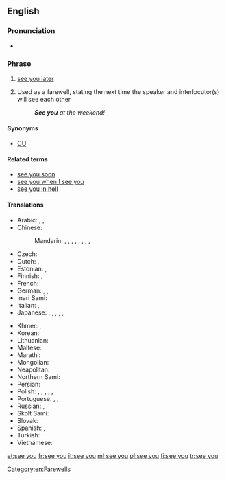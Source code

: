 ==English==
{{phrasebook|en}}

===Pronunciation===
* {{audio|En-uk-see you.ogg|Audio (UK)|lang=en}}

===Phrase===
{{head|en|phrase|head=[[see]] [[you]]}}

# {{context|informal|lang=en}} [[see you later]]
# Used as a farewell, stating the next time the speaker and interlocutor(s) will see each other
#: '''''See you''' at the weekend!''

====Synonyms====
* [[CU]]

====Related terms====
* [[see you soon]]
* [[see you when I see you]]
* [[see you in hell]]

====Translations====
{{trans-top|see you later}}
* Arabic: {{t|ar|سَلَام عَلَيْكُم وَرَحْمَة اللّٰه وَبَرَكَاتُهُ|tr=salām ʿalaykum wa-raḥmat allāh wa-barakātuhu}}, {{t|ar|سَلَام}}, {{t|ar|إِلَى اللِّقَاء قَرِيبًا}}
* Chinese:
*: Mandarin: {{t+|cmn|拜拜|tr=báibái|sc=Hani}}, {{t+|cmn|回頭見|sc=Hani}}, {{t|cmn|回头见|tr=huítóu jiàn|sc=Hani}}, {{t|cmn|回見|sc=Hani}}, {{t+|cmn|回见|tr=huíjiàn|sc=Hani}}, {{t|cmn|一會兒見|sc=Hani}}, {{t|cmn|一会儿见|tr=yīhuìr jiàn, yīhuǐr jiàn|sc=Hani}}, {{t|cmn|再會|sc=Hani}}, {{t+|cmn|再会|tr=zàihuì|sc=Hani}}
* Czech: {{t+|cs|ahoj}}
* Dutch: {{t+|nl|later}}, {{t+|nl|mazzel}}
* Estonian: {{t|et|näeme}}, {{t|et|nägemiseni}}
* Finnish: {{t+|fi|nähdään}}, {{t+|fi|näkemiin}}
* French: {{t+|fr|à plus}}
* German: {{t+|de|bis bald}}, {{t+|de|bis dann}}, {{t+|de|tschüss}}
* Inari Sami: {{t|smn|uáinimân}}
* Italian: {{t+|it|arrivederci}}, {{t+|it|ciao}}
* Japanese: {{t|ja|じゃあね|tr=jā ne|sc=Jpan}}, {{t|ja|じゃ、また|tr=ja, mata|sc=Jpan}}, {{t|ja|またね|tr=mata ne|sc=Jpan}}, {{t+|ja|バイバイ|tr=baibai|sc=Jpan}}, {{t|ja|ジャね|tr=ja ne|sc=Jpan}}, {{t+|ja|ジャ|tr=ja|sc=Jpan}}
{{trans-mid}}
* Khmer: {{t|km|លាហើយ|tr=lie haǝy|sc=Khmr}}, {{t|km|លាសិនហើយ|tr=lie sən haǝy|sc=Khmr}}
* Korean: {{t+|ko|안녕|sc=Kore}}
* Lithuanian: {{t+|lt|iki}}
* Maltese: {{t|mt|ċaw}}
* Marathi: {{t|mr|भेटू|tr=bheṭū|sc=Deva}}
* Mongolian: {{t-needed|mn}}
* Neapolitan: {{t|nap|ce verimmo}}
* Northern Sami: {{t|se|oaidnaleapmái}}
* Persian: {{t|fa|می‌بینمت|tr=mi-binamet|sc=fa-Arab}}
* Polish: {{qualifier|informal}} {{t+|pl|do zobaczenia}}, {{t+|pl|na razie}}, {{t+|pl|cześć}}, {{qualifier|colloquial}} {{t+|pl|nara}}, {{qualifier|familiar}} {{t+|pl|pa}}, {{t|pl|pa pa}}
* Portuguese: {{t+|pt|falou}}, {{t+|pt|até}}, {{t+|pt|até mais}}
* Russian: {{t+|ru|пока́}}, {{t|ru|до встре́чи}}
* Skolt Sami: {{t|sms|vuõinnlõõttâp}}
* Slovak: {{t|sk|ahoj}}
* Spanish: {{t|es|nos vemos}}, {{t|es|nos veremos}}
* Turkish: {{t|tr|sonra görüşürüz}}
* Vietnamese: {{t|vi|hẹn gặp lại}}
{{trans-bottom}}

[[Category:en:Farewells]]

[[et:see you]]
[[fr:see you]]
[[it:see you]]
[[ml:see you]]
[[pl:see you]]
[[fi:see you]]
[[tr:see you]]